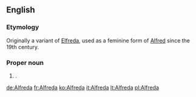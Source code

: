 ==English==

===Etymology===
Originally a variant of [[Elfreda]], used as a feminine form of [[Alfred]] since the 19th century.

===Proper noun===
{{en-proper noun}}

# {{given name|female|from=Old English}}.

[[de:Alfreda]]
[[fr:Alfreda]]
[[ko:Alfreda]]
[[it:Alfreda]]
[[lt:Alfreda]]
[[pl:Alfreda]]